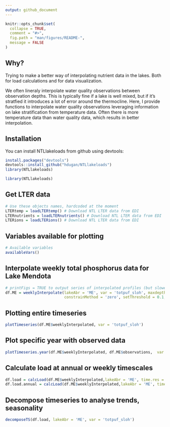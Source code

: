 ```yaml
---
output: github_document
---
```


<!-- README.md is generated from README.Rmd. Please edit that file -->

```r
knitr::opts_chunk$set(
  collapse = TRUE,
  comment = "#>",
  fig.path = "man/figures/README-",
  message = FALSE
)
```

## Why?
Trying to make a better way of interpolating nutrient data in the lakes. Both for load calculations and for data visualization. 

We often lineraly interpolate water quality observations between observation depths. This is typically fine if a lake is well mixed, but if it's stratfied it introduces a lot of error around the thermocline. Here, I provide functions to interpolate water quality observations leveraging information on lake stratification from temperature data. Often there is more temperature data than water quality data, which results in better interpolation. 

## Installation
You can install NTLlakeloads from github using devtools:

```r
install.packages("devtools")
devtools::install_github("hdugan/NTLlakeloads")
library(NTLlakeloads)
```

```r
library(NTLlakeloads)
```

## Get LTER data
```r
# Use these objects names, hardcoded at the moment
LTERtemp = loadLTERtemp() # Download NTL LTER data from EDI
LTERnutrients = loadLTERnutrients() # Download NTL LTER data from EDI
LTERions = loadLTERions() # Download NTL LTER data from EDI
```

## Variables available for plotting
```r
# Available variables
availableVars()
```

## Interpolate weekly total phosphorus data for Lake Mendota
```r
# printFigs = TRUE to output series of interpolated profiles (but slower)
df.ME = weeklyInterpolate(lakeAbr = 'ME', var = 'totpuf_sloh', maxdepth = 24, 
                          constrainMethod = 'zero', setThreshold = 0.1, printFigs = F)
```

## Plotting entire timeseries 
```r
plotTimeseries(df.ME$weeklyInterpolated, var = 'totpuf_sloh')
```

## Plot specific year with observed data
```r
plotTimeseries.year(df.ME$weeklyInterpolated, df.ME$observations,  var = 'totpuf_sloh', chooseYear = 2008)
```

## Calculate load at annual or weekly timescales
```r
df.load = calcLoad(df.ME$weeklyInterpolated,lakeAbr = 'ME', time.res = 'weekly')
df.load.annual = calcLoad(df.ME$weeklyInterpolated,lakeAbr = 'ME', time.res = 'annual')
```

## Decompose timeseries to analyse trends, seasonality
```r
decomposeTS(df.load, lakeAbr = 'ME', var = 'totpuf_sloh')
```
